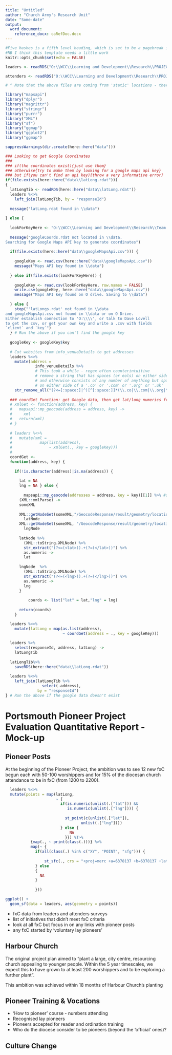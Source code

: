 ```yaml
---
title: "Untitled"
author: "Church Army's Research Unit"
date: "Some-date"
output:
  word_document:
    reference_docx: caRefDoc.docx
---
```


```r
#Five hashes is a fifth level heading, which is set to be a pagebreak in the reference document
#NB I think this template needs a little work
knitr::opts_chunk$set(echo = FALSE)

leaders <- readRDS("O:\\WCC\\Learning and Development\\Research\\PROJECT - Portsmouth 2019 onwards\\Data\\leaders & attenders\\leadersResponses2018and2019.rdat")

attenders <- readRDS("O:\\WCC\\Learning and Development\\Research\\PROJECT - Portsmouth 2019 onwards\\Data\\leaders & attenders\\attenders2018NoUnderFives.rdat")

# ^ Note that the above files are coming from 'static' locations - there are no markdown files that will automatically update any of that stuff. 
```

```r
library("mapsapi")
library("dplyr")
library("magrittr")
library("stringr")
library("purrr")
library("XML")
library("sf")
library("ggmap")
library("ggplot2")
library("ggmap")
```

```r
suppressWarnings(dir.create(here::here("data")))
```

```r
### Looking to get Google Coordinates
### 
### if(the coordinates exist){just use them}
### otherwise{try to make them by looking for a google maps api key}
### but if(you can't find an api key){throw a very informative error}
if(file.exists(here::here("data\\latLong.rdat")))
{
  latLongTib <- readRDS(here::here("data\\latLong.rdat"))
  leaders %<>% 
    left_join(latLongTib, by = "responseId")
  
  message("latLong.rdat found in \\data")
  
} else {
  
  lookForKeyHere <- "O:\\WCC\\Learning and Development\\Research\\Team member folders\\Dave Lovell\\keys\\googleMapsApi.csv"
  
  message("googleCoords.rdat not located in \\data.
Searching for Google Maps API key to generate coordinates")
  
  if(file.exists(here::here("data\\googleMapsApi.csv"))) {
    
    googleKey <- read.csv(here::here("data\\googleMapsApi.csv"))
    message("Maps API key found in \\data")
    
  } else if(file.exists(lookForKeyHere)) {
    
    googleKey <- read.csv(lookForKeyHere, row.names = FALSE)
    write.csv(googleKey, here::here("data\\googleMapsApi.csv"))
    message("Maps API key found on O drive. Saving to \\data")
      
  } else {
    stop("'latLongs.rdat' not found in \\data
and googleMapsApi.csv not found in \\data or on O Drive.
Either establish connection to 'O:\\\\', or talk to Dave Lovell
to get the csv, or get your own key and write a .csv with fields
`client` and `key`")
  } # Run the above if you can't find the google key
  
  googleKey <- googleKey$key
  
  # Cut websites from info_venueDetails to get addresses
  leaders %<>%
    mutate(address =
             info_venueDetails %>% 
             # This took a while - regex often counterintuitive
             # remove a string that has spaces (or eols) on either side
             # and otherwise consists of any number of anything but spaces
             # on either side of a '.co' or '.com' or '.org' or '.uk'
    str_remove_all("(?<=[:space:]|^)[^[:space:]]*(\\.co|\\.com|\\.org|\\.uk)[^[:space:]]*(?=[:space:]|$)"))
  
  ### coordGet Function: get Google data, then get lat/long numerics from XML data
  # xmlGet <- function(address, key) {
  #   mapsapi::mp_geocode(address = address, key) ->
  #     xml
  #   return(xml)
  # }
  
  # leaders %<>%
  #   mutate(xml = 
  #            map(list(address),
  #                ~ xmlGet(., key = googleKey)))
  # 
  coordGet <-
  function(address, key) {
    
    if(!is.character(address)|is.na(address)) {
      
      lat = NA
      lng = NA } else {
        
        mapsapi::mp_geocode(addresses = address, key = key)[[1]] %>% #shouldn't be longer than 1
      (XML::xmlParse) ->
      someXML
    
      XML::getNodeSet(someXML,"/GeocodeResponse/result/geometry/location/lat") ->
        latNode
      XML::getNodeSet(someXML, "/GeocodeResponse/result/geometry/location/lng") ->
        lngNode
  
      latNode %>% 
        (XML::toString.XMLNode) %>%
        str_extract("(?<=(<lat>)).+(?=(</lat>))") %>% 
        as.numeric ->
        lat
      
      lngNode  %>% 
        (XML::toString.XMLNode) %>%
        str_extract("(?<=(<lng>)).+(?=(</lng>))") %>% 
        as.numeric ->
        lng
      }
    
          coords <- list("lat" = lat,"lng" = lng)
      
      return(coords)
    }

  leaders %<>%
    mutate(latLong = map(as.list(address),
                         ~ coordGet(address = ., key = googleKey)))
  
  leaders %>% 
    select(responseId, address, latLong) ->
    latLongTib
  
  latLongTib%>% 
    saveRDS(here::here("data\\latLong.rdat"))
  
  leaders %<>%
    left_join(latLongTib %>% 
                select(-address),
              by = "responseId")
} # Run the above if the google data doesn't exist
```
##### 

# Portsmouth Pioneer Project Evaluation Quantitative Report - Mock-up

## Pioneer Posts

At the beginning of the Pioneer Project, the ambition was to see 12 new fxC begun each with 50-100 worshippers and for 15% of the diocesan church attendance to be in fxC (from 1200 to 2200).

```r

  leaders %<>% 
  mutate(points = map(latLong,
                      ~ {
                        if(is.numeric(unlist(.["lat"])) &&
                           is.numeric(unlist(.["lng"]))) {
                          
                          st_point(c(unlist(.["lat"]),
                                 unlist(.["lng"])))
                        } else {
                            NA
                          }}) %T>%
           {map(., ~ print(class(.)))} %>% 
           map(~ {
             if(all(class(.) %in% c("XY", "POINT", "sfg"))) {
               
                 st_sfc(., crs = "+proj=merc +a=6378137 +b=6378137 +lat_ts=0.0 +lon_0=0.0 +x_0=0.0 +y_0=0 +k=1.0 +units=m +nadgrids=@null +wktext  +no_defs")
             } else
             {
               NA
             }
             
             }))

ggplot() +
  geom_sf(data = leaders, aes(geometry = points))

```

* fxC data from leaders and attenders surveys
* list of initiatives that didn't meet fxC criteria
* look at all fxC but focus in on any links with pioneer posts
* any fxC started by 'voluntary lay pioneers'

## Harbour Church
The original project plan aimed to “plant a large, city centre, resourcing church appealing to younger people. Within the 5 year timescales, we expect this to have grown to at least 200 worshippers and to be exploring a further plant”. 

This ambition was achieved within 18 months of Harbour Church’s planting  

## Pioneer Training & Vocations

* 'How to pioneer' course - numbers attending
* Recognised lay pioneers
* Pioneers accepted for reader and ordination training
* Who do the diocese consider to be pioneers (beyond the 'official' ones)?

## Culture Change
